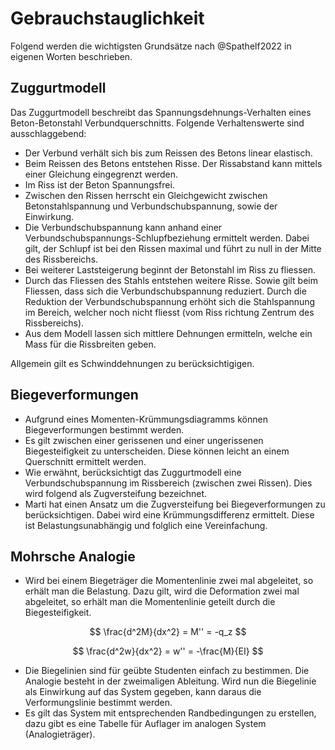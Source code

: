 # Gebrauchstauglichkeit

Folgend werden die wichtigsten Grundsätze nach @Spathelf2022 in eigenen Worten beschrieben.

## Zuggurtmodell

Das Zuggurtmodell beschreibt das Spannungsdehnungs-Verhalten eines Beton-Betonstahl Verbundquerschnitts. Folgende Verhaltenswerte sind ausschlaggebend:

- Der Verbund verhält sich bis zum Reissen des Betons linear elastisch.
- Beim Reissen des Betons entstehen Risse. Der Rissabstand kann mittels einer Gleichung eingegrenzt werden.
- Im Riss ist der Beton Spannungsfrei.
- Zwischen den Rissen herrscht ein Gleichgewicht zwischen Betonstahlspannung und Verbundschubspannung, sowie der Einwirkung. 
- Die Verbundschubspannung kann anhand einer Verbundschubspannungs-Schlupfbeziehung ermittelt werden. Dabei gilt, der Schlupf ist bei den Rissen maximal und führt zu null in der Mitte des Rissbereichs.
- Bei weiterer Laststeigerung beginnt der Betonstahl im Riss zu fliessen.
- Durch das Fliessen des Stahls entstehen weitere Risse. Sowie gilt beim Fliessen, dass sich die Verbundschubspannung reduziert. Durch die Reduktion der Verbundschubspannung erhöht sich die Stahlspannung im Bereich, welcher noch nicht fliesst (vom Riss richtung Zentrum des Rissbereichs).
- Aus dem Modell lassen sich mittlere Dehnungen ermitteln, welche ein Mass für die Rissbreiten geben.

Allgemein gilt es Schwinddehnungen zu berücksichtigigen.


## Biegeverformungen

- Aufgrund eines Momenten-Krümmungsdiagramms können Biegeverformungen bestimmt werden.
- Es gilt zwischen einer gerissenen und einer ungerissenen Biegesteifigkeit zu unterscheiden. Diese können leicht an einem Querschnitt ermittelt werden.
- Wie erwähnt, berücksichtigt das Zuggurtmodell eine Verbundschubspannung im Rissbereich (zwischen zwei Rissen). Dies wird folgend als Zugversteifung bezeichnet.
- Marti hat einen Ansatz um die Zugversteifung bei Biegeverformungen zu berücksichtigen. Dabei wird eine Krümmungsdifferenz ermittelt. Diese ist Belastungsunabhängig und folglich eine Vereinfachung.


## Mohrsche Analogie

- Wird bei einem Biegeträger die Momentenlinie zwei mal abgeleitet, so erhält man die Belastung. Dazu gilt, wird die Deformation zwei mal abgeleitet, so erhält man die Momentenlinie geteilt durch die Biegesteifigkeit.

$$
\frac{d^2M}{dx^2} = M'' = -q_z
$$

$$
\frac{d^2w}{dx^2} = w'' = -\frac{M}{EI}
$$

- Die Biegelinien sind für geübte Studenten einfach zu bestimmen. Die Analogie besteht in der zweimaligen Ableitung. Wird nun die Biegelinie als Einwirkung auf das System gegeben, kann daraus die Verformungslinie bestimmt werden. 
- Es gilt das System mit entsprechenden Randbedingungen zu erstellen, dazu gibt es eine Tabelle für Auflager im analogen System (Analogieträger).